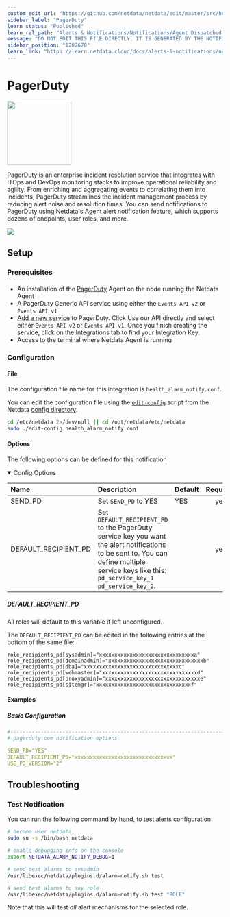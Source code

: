 ```yaml
---
custom_edit_url: "https://github.com/netdata/netdata/edit/master/src/health/notifications/pagerduty/metadata.yaml"
sidebar_label: "PagerDuty"
learn_status: "Published"
learn_rel_path: "Alerts & Notifications/Notifications/Agent Dispatched Notifications"
message: "DO NOT EDIT THIS FILE DIRECTLY, IT IS GENERATED BY THE NOTIFICATION'S metadata.yaml FILE"
sidebar_position: "1202670"
learn_link: "https://learn.netdata.cloud/docs/alerts-&-notifications/notifications/agent-dispatched-notifications/pagerduty"
---
```



# PagerDuty


<img src="https://netdata.cloud/img/pagerduty.png" width="150"/>


PagerDuty is an enterprise incident resolution service that integrates with ITOps and DevOps monitoring stacks to improve operational reliability and agility. From enriching and aggregating events to correlating them into incidents, PagerDuty streamlines the incident management process by reducing alert noise and resolution times.
You can send notifications to PagerDuty using Netdata's Agent alert notification feature, which supports dozens of endpoints, user roles, and more.



<img src="https://img.shields.io/badge/maintained%20by-Netdata-%2300ab44" />

## Setup

### Prerequisites

#### 

- An installation of the [PagerDuty](https://www.pagerduty.com/docs/guides/agent-install-guide/) Agent on the node running the Netdata Agent
- A PagerDuty Generic API service using either the `Events API v2` or `Events API v1`
- [Add a new service](https://support.pagerduty.com/docs/services-and-integrations#section-configuring-services-and-integrations) to PagerDuty. Click Use our API directly and select either `Events API v2` or `Events API v1`. Once you finish creating the service, click on the Integrations tab to find your Integration Key.
- Access to the terminal where Netdata Agent is running



### Configuration

#### File

The configuration file name for this integration is `health_alarm_notify.conf`.


You can edit the configuration file using the [`edit-config`](/docs/netdata-agent/configuration#edit-a-configuration-file-using-edit-config) script from the
Netdata [config directory](/docs/netdata-agent/configuration#the-netdata-config-directory).

```bash
cd /etc/netdata 2>/dev/null || cd /opt/netdata/etc/netdata
sudo ./edit-config health_alarm_notify.conf
```
#### Options

The following options can be defined for this notification

<details open><summary>Config Options</summary>

| Name | Description | Default | Required |
|:----|:-----------|:-------|:--------:|
| SEND_PD | Set `SEND_PD` to YES | YES | yes |
| DEFAULT_RECIPIENT_PD | Set `DEFAULT_RECIPIENT_PD` to the PagerDuty service key you want the alert notifications to be sent to. You can define multiple service keys like this: `pd_service_key_1` `pd_service_key_2`. |  | yes |

##### DEFAULT_RECIPIENT_PD

All roles will default to this variable if left unconfigured.

The `DEFAULT_RECIPIENT_PD` can be edited in the following entries at the bottom of the same file:
```text
role_recipients_pd[sysadmin]="xxxxxxxxxxxxxxxxxxxxxxxxxxxxxxxa"
role_recipients_pd[domainadmin]="xxxxxxxxxxxxxxxxxxxxxxxxxxxxxxxb"
role_recipients_pd[dba]="xxxxxxxxxxxxxxxxxxxxxxxxxxxxxxxc"
role_recipients_pd[webmaster]="xxxxxxxxxxxxxxxxxxxxxxxxxxxxxxxd"
role_recipients_pd[proxyadmin]="xxxxxxxxxxxxxxxxxxxxxxxxxxxxxxxe"
role_recipients_pd[sitemgr]="xxxxxxxxxxxxxxxxxxxxxxxxxxxxxxxf"
```


</details>

#### Examples

##### Basic Configuration



```yaml
#------------------------------------------------------------------------------
# pagerduty.com notification options

SEND_PD="YES"
DEFAULT_RECIPIENT_PD="xxxxxxxxxxxxxxxxxxxxxxxxxxxxxxxx"
USE_PD_VERSION="2"

```


## Troubleshooting

### Test Notification

You can run the following command by hand, to test alerts configuration:

```bash
# become user netdata
sudo su -s /bin/bash netdata

# enable debugging info on the console
export NETDATA_ALARM_NOTIFY_DEBUG=1

# send test alarms to sysadmin
/usr/libexec/netdata/plugins.d/alarm-notify.sh test

# send test alarms to any role
/usr/libexec/netdata/plugins.d/alarm-notify.sh test "ROLE"
```

Note that this will test _all_ alert mechanisms for the selected role.


